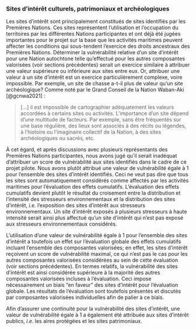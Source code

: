 ### Sites d’intérêt culturels, patrimoniaux et archéologiques

Les sites d'intérêt sont principalement constitués de sites identifiés par les Premières Nations. Ces sites représentent l'utilisation et l'occupation du territoires par les différentes Nations participantes et ont déjà été jugées importantes pour le projet sur la base que les activités maritimes peuvent affecter les conditions qui sous-tendent l'exercice des droits ancestraux des Premières Nations. Déterminer la vulnérabilité relative d'un site d'intérêt pour une Nation autochtone telle qu'effectué pour les autres composantes valorisées (voir sections précédentes) serait un exercice similaire à attribuer une valeur supérieure ou inférieure aux sites entre eux. Or, attribuer une valeur à un site d'intérêt est un exercice particulièrement complexe, voire impossible. Par exemple, un site de chasse a-t-il plus de valeur qu'un site archéologique? Comme noté par le Grand Conseil de la Nation Waban-Aki [@gcnwa2021] :


> [...] il est impossible de cartographier adéquatement les valeurs accordées à certains sites ou activités. L’importance d’un site dépend d’une multitude de facteurs. Par exemple, sans être fréquentés sur une base régulière, des lieux sont associés à des récits ou légendes, à l’histoire ou l’imaginaire collectif de la Nation, à des sites archéologiques ou sacrés, etc.

À cet égard, et après discussions avec plusieurs représentants des Premières Nations participantes, nous avons jugé qu'il serait inadéquat d'attribuer un score de vulnérabilité aux sites identifiés dans le cadre de ce projet pilote. Nous avons plutôt attribué une valeur de vulnérabilité égale à 1 pour l'ensemble des sites d'intérêt identifiés. Ceci ne veut pas dire que tous les sites sont automatiquement considérés comme affectés par les activités maritimes pour l'évaluation des effets cumulatifs. L'évaluation des effets cumulatifs devient plutôt le résultat du croisement entre la distribution et l'intensité des stresseurs environnementaux et la distribution des sites d'intérêt, *i.e.* l'exposition des sites d'intérêt aux stresseurs environnementaux. Un site d'intérêt exposés à plusieurs stresseurs à haute intensité serait ainsi plus affectué qu'un site d'intérêt qui n'est pas exposé aux stresseurs environnementaux considérés. 

L'utilisation d'une valeur de vulnérabilité égale à 1 pour l'ensemble des sites d'intérêt a toutefois un effet sur l'évaluation globale des effets cumulatifs incluant l'ensemble des composantes valorisées; en effet, les sites d'intérêt reçoivent un score de vulnérabilité maximal, ce qui n'est pas le cas pour les autres composantes valorisées considérées au sein de cette évaluation (voir sections précédentes). En termes relatifs, la vulnérabilité des sites d'intérêt est ainsi considérée supérieure à la majorité des autres composantes valorisées incluses à l'évaluation. Ceci impose nécessairement un biais "en faveur" des sites d'intérêt pour l'évaluation globale. Les résultats de l'évaluation sont toutefois présentés et discutés par composantes valorisées individuelles afin de palier à ce biais.

Afin d'assurer une continuité pour la vulnérabilité des sites d'intérêt, une valeur de vulnérabilité égale à 1 a également été attribuée aux sites d’intérêt publics, *i.e.* les aires protégées et les sites patrimoniaux.

